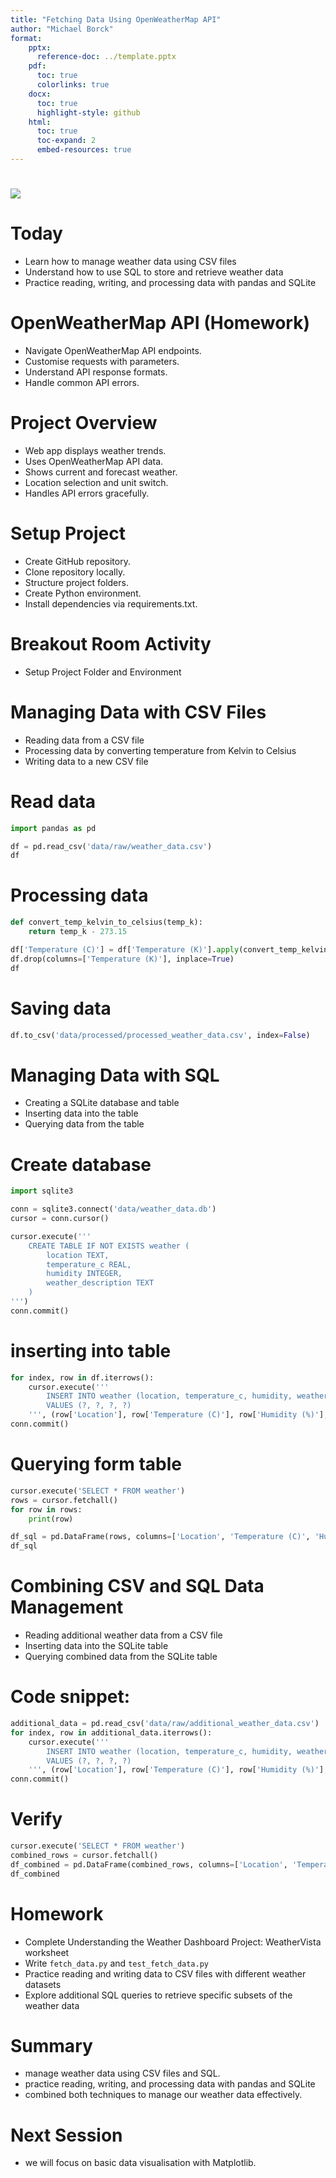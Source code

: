 ```yaml
---
title: "Fetching Data Using OpenWeatherMap API"
author: "Michael Borck"
format:
    pptx:
      reference-doc: ../template.pptx
    pdf:
      toc: true
      colorlinks: true
    docx:
      toc: true
      highlight-style: github
    html:
      toc: true
      toc-expand: 2
      embed-resources: true
---
```


# 
![](../images/curtin-copy-right.png)


# Today
* Learn how to manage weather data using CSV files
* Understand how to use SQL to store and retrieve weather data
* Practice reading, writing, and processing data with pandas and SQLite

# OpenWeatherMap API (Homework)
- Navigate OpenWeatherMap API endpoints.
- Customise requests with parameters.
- Understand API response formats.
- Handle common API errors.

# Project Overview
- Web app displays weather trends.
- Uses OpenWeatherMap API data.
- Shows current and forecast weather.
- Location selection and unit switch.
- Handles API errors gracefully.

# Setup Project
- Create GitHub repository.
- Clone repository locally.
- Structure project folders.
- Create Python environment.
- Install dependencies via requirements.txt.

# Breakout Room Activity
- Setup Project Folder and Environment

# Managing Data with CSV Files
- Reading data from a CSV file
- Processing data by converting temperature from Kelvin to Celsius
- Writing data to a new CSV file


# Read data
```python
import pandas as pd

df = pd.read_csv('data/raw/weather_data.csv')
df
```

# Processing data
```python
def convert_temp_kelvin_to_celsius(temp_k):
    return temp_k - 273.15

df['Temperature (C)'] = df['Temperature (K)'].apply(convert_temp_kelvin_to_celsius)
df.drop(columns=['Temperature (K)'], inplace=True)
df
```

# Saving data
```python
df.to_csv('data/processed/processed_weather_data.csv', index=False)
```

#  Managing Data with SQL

- Creating a SQLite database and table
- Inserting data into the table
- Querying data from the table

# Create database
```python
import sqlite3

conn = sqlite3.connect('data/weather_data.db')
cursor = conn.cursor()

cursor.execute('''
    CREATE TABLE IF NOT EXISTS weather (
        location TEXT,
        temperature_c REAL,
        humidity INTEGER,
        weather_description TEXT
    )
''')
conn.commit()
```

# inserting into table
```python
for index, row in df.iterrows():
    cursor.execute('''
        INSERT INTO weather (location, temperature_c, humidity, weather_description)
        VALUES (?, ?, ?, ?)
    ''', (row['Location'], row['Temperature (C)'], row['Humidity (%)'], row['Weather']))
conn.commit()
```

# Querying form table
```python
cursor.execute('SELECT * FROM weather')
rows = cursor.fetchall()
for row in rows:
    print(row)

df_sql = pd.DataFrame(rows, columns=['Location', 'Temperature (C)', 'Humidity (%)', 'Weather'])
df_sql
```

# Combining CSV and SQL Data Management

- Reading additional weather data from a CSV file
- Inserting data into the SQLite table
- Querying combined data from the SQLite table

# Code snippet:
```python
additional_data = pd.read_csv('data/raw/additional_weather_data.csv')
for index, row in additional_data.iterrows():
    cursor.execute('''
        INSERT INTO weather (location, temperature_c, humidity, weather_description)
        VALUES (?, ?, ?, ?)
    ''', (row['Location'], row['Temperature (C)'], row['Humidity (%)'], row['Weather']))
conn.commit()
```

# Verify
```python
cursor.execute('SELECT * FROM weather')
combined_rows = cursor.fetchall()
df_combined = pd.DataFrame(combined_rows, columns=['Location', 'Temperature (C)', 'Humidity (%)', 'Weather'])
df_combined
```

# Homework
- Complete Understanding the Weather Dashboard Project: WeatherVista worksheet
- Write `fetch_data.py` and `test_fetch_data.py`
- Practice reading and writing data to CSV files with different weather datasets
- Explore additional SQL queries to retrieve specific subsets of the weather data

# Summary
* manage weather data using CSV files and SQL. 
* practice reading, writing, and processing data with pandas and SQLite 
* combined both techniques to manage our weather data effectively.

# Next Session
- we will focus on basic data visualisation with Matplotlib.